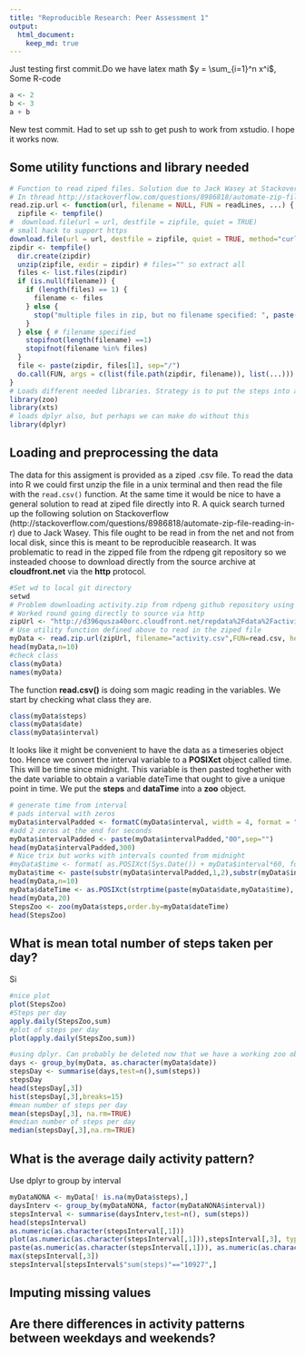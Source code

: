 ```yaml
---
title: "Reproducible Research: Peer Assessment 1"
output: 
  html_document:
    keep_md: true
---
```

Just testing first commit.Do we have latex math $y = \sum_{i=1}^n x^i$, Some R-code 

```r
a <- 2
b <- 3
a + b
```

New test commit. Had to set up ssh to get push to work from xstudio. I hope it works now.

## Some utility functions and library needed

```r
# Function to read ziped files. Solution due to Jack Wasey at Stackoverflow
# In thread http://stackoverflow.com/questions/8986818/automate-zip-file-reading-in-r
read.zip.url <- function(url, filename = NULL, FUN = readLines, ...) {
  zipfile <- tempfile()
#  download.file(url = url, destfile = zipfile, quiet = TRUE)
# small hack to support https
download.file(url = url, destfile = zipfile, quiet = TRUE, method="curl")
zipdir <- tempfile()
  dir.create(zipdir)
  unzip(zipfile, exdir = zipdir) # files="" so extract all
  files <- list.files(zipdir)
  if (is.null(filename)) {
    if (length(files) == 1) {
      filename <- files
    } else {
      stop("multiple files in zip, but no filename specified: ", paste(files, collapse = ", "))
    }
  } else { # filename specified
    stopifnot(length(filename) ==1)
    stopifnot(filename %in% files)
  }
  file <- paste(zipdir, files[1], sep="/")
  do.call(FUN, args = c(list(file.path(zipdir, filename)), list(...)))
}
# Loads different needed libraries. Strategy is to put the steps into a zoo object. And than use functions from zoo and xts to aggregate on time intervals.
library(zoo)
library(xts)
# loads dplyr also, but perhaps we can make do without this
library(dplyr)
```


## Loading and preprocessing the data

The data for this assigment is provided as a ziped .csv file. To read the data into R we could first unzip the file in a unix terminal and then read the file with the $\texttt{read.csv()}$ function. At the same time it would be nice to have a general solution to read at ziped file directly into R. A quick search turned up the following solution on Stackoverflow (http://stackoverflow.com/questions/8986818/automate-zip-file-reading-in-r) due to Jack Wasey. This file ought to be read in from the net and not from local disk, since this is meant to be reproducible reasearch. It was problematic to read in the zipped file from the rdpeng git repository so we insteaded choose to download directly from the source archive at **cloudfront.net** via the **http** protocol.

```r
#Set wd to local git directory
setwd
# Problem downloading activity.zip from rdpeng github repository using https
# Worked round going directly to source via http
zipUrl <- "http://d396qusza40orc.cloudfront.net/repdata%2Fdata%2Factivity.zip"
# Use utility function defined above to read in the ziped file
myData <- read.zip.url(zipUrl, filename="activity.csv",FUN=read.csv, header=TRUE)
head(myData,n=10)
#check class
class(myData)
names(myData)
```

The function **read.csv()** is doing som magic reading in the variables. We start by checking what class they are. 

```r
class(myData$steps)
class(myData$date)
class(myData$interval)
```
It looks like it might be convenient to have the data as a timeseries object too. Hence we convert the interval variable to a **POSIXct** object called time. This will be time since midnight. This variable is then pasted toghether with the date variable to obtain a variable dateTime that ought to give a unique point in time. We put the **steps** and **dataTime** into a **zoo** object.

```r
# generate time from interval
# pads interval with zeros
myData$intervalPadded <- formatC(myData$interval, width = 4, format = "d", flag = "0")
#add 2 zeros at the end for seconds
myData$intervalPadded <- paste(myData$intervalPadded,"00",sep="")
head(myData$intervalPadded,300)
# Nice trix but works with intervals counted from midnight
#myData$time <- format( as.POSIXct(Sys.Date()) + myData$interval*60, format="%H:%M:%S", tz="UCT")
myData$time <- paste(substr(myData$intervalPadded,1,2),substr(myData$intervalPadded,3,4),substr(myData$intervalPadded,5,6),sep=":")
head(myData,n=10)
myData$dateTime <- as.POSIXct(strptime(paste(myData$date,myData$time), "%Y-%m-%d %H:%M:%S"), , tz="UCT")
head(myData,20)
StepsZoo <- zoo(myData$steps,order.by=myData$dateTime)
head(StepsZoo)
```


## What is mean total number of steps taken per day?

Si

```r
#nice plot
plot(StepsZoo)
#Steps per day
apply.daily(StepsZoo,sum)
#plot of steps per day
plot(apply.daily(StepsZoo,sum))

#using dplyr. Can probably be deleted now that we have a working zoo object
days <- group_by(myData, as.character(myData$date))
stepsDay <- summarise(days,test=n(),sum(steps))
stepsDay
head(stepsDay[,3])
hist(stepsDay[,3],breaks=15)
#mean number of steps per day
mean(stepsDay[,3], na.rm=TRUE)
#median number of steps per day
median(stepsDay[,3],na.rm=TRUE)
```



## What is the average daily activity pattern?

Use dplyr to group by interval

```r
myDataNONA <- myData[! is.na(myData$steps),]
daysInterv <- group_by(myDataNONA, factor(myDataNONA$interval))
stepsInterval <- summarise(daysInterv,test=n(), sum(steps))
head(stepsInterval)
as.numeric(as.character(stepsInterval[,1]))
plot(as.numeric(as.character(stepsInterval[,1])),stepsInterval[,3], type = "l")
paste(as.numeric(as.character(stepsInterval[,1])), as.numeric(as.character(stepsInterval[,3])))
max(stepsInterval[,3])
stepsInterval[stepsInterval$"sum(steps)"=="10927",]
```



## Imputing missing values



## Are there differences in activity patterns between weekdays and weekends?

